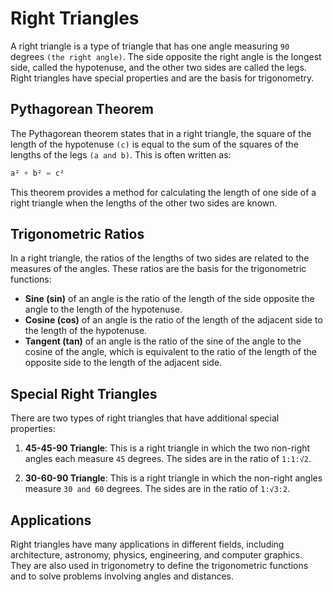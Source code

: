 # Right Triangles

A right triangle is a type of triangle that has one angle measuring `90` degrees `(the right angle)`. The side opposite the right angle is the longest side, called the hypotenuse, and the other two sides are called the legs. Right triangles have special properties and are the basis for trigonometry.

## Pythagorean Theorem

The Pythagorean theorem states that in a right triangle, the square of the length of the hypotenuse `(c)` is equal to the sum of the squares of the lengths of the legs `(a and b)`. This is often written as:
```python
a² + b² = c²
```
This theorem provides a method for calculating the length of one side of a right triangle when the lengths of the other two sides are known.

## Trigonometric Ratios

In a right triangle, the ratios of the lengths of two sides are related to the measures of the angles. These ratios are the basis for the trigonometric functions:

- **Sine (sin)** of an angle is the ratio of the length of the side opposite the angle to the length of the hypotenuse.
- **Cosine (cos)** of an angle is the ratio of the length of the adjacent side to the length of the hypotenuse.
- **Tangent (tan)** of an angle is the ratio of the sine of the angle to the cosine of the angle, which is equivalent to the ratio of the length of the opposite side to the length of the adjacent side.

## Special Right Triangles

There are two types of right triangles that have additional special properties:

1. **45-45-90 Triangle**: This is a right triangle in which the two non-right angles each measure `45` degrees. The sides are in the ratio of `1:1:√2`.

2. **30-60-90 Triangle**: This is a right triangle in which the non-right angles measure `30 and 60` degrees. The sides are in the ratio of `1:√3:2`.

## Applications

Right triangles have many applications in different fields, including architecture, astronomy, physics, engineering, and computer graphics. They are also used in trigonometry to define the trigonometric functions and to solve problems involving angles and distances.
